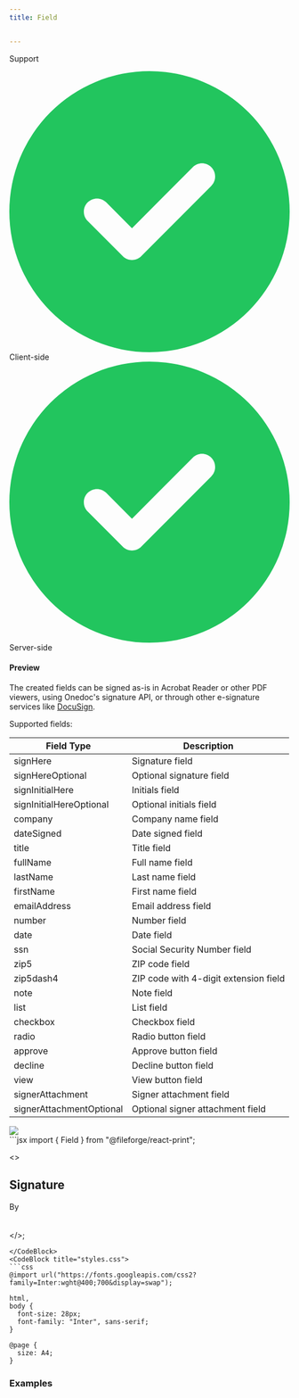 ```yaml
---
title: Field


---
```


Support

<div style={{
    display: "grid",
    gridTemplateColumns: "repeat(2, 1fr)",
    gap: "0.5rem",
  }}><div className="flex items-center p-3 border rounded-md border-gray-700" style={{borderColor: '#374151'}}><svg xmlns="http://www.w3.org/2000/svg" className="h-5 w-5 mr-2" viewBox="0 0 512 512"><path fill="#22c55e" d="M256 512A256 256 0 1 0 256 0a256 256 0 1 0 0 512zM369 209L241 337c-9.4 9.4-24.6 9.4-33.9 0l-64-64c-9.4-9.4-9.4-24.6 0-33.9s24.6-9.4 33.9 0l47 47L335 175c9.4-9.4 24.6-9.4 33.9 0s9.4 24.6 0 33.9z"/></svg><span>Client-side</span></div><div className="flex items-center p-3 border rounded-md" style={{borderColor: '#374151'}}><svg xmlns="http://www.w3.org/2000/svg" className="h-5 w-5 mr-2" viewBox="0 0 512 512"><path fill="#22c55e" d="M256 512A256 256 0 1 0 256 0a256 256 0 1 0 0 512zM369 209L241 337c-9.4 9.4-24.6 9.4-33.9 0l-64-64c-9.4-9.4-9.4-24.6 0-33.9s24.6-9.4 33.9 0l47 47L335 175c9.4-9.4 24.6-9.4 33.9 0s9.4 24.6 0 33.9z"/></svg><span>Server-side</span></div></div>

#### Preview

The created fields can be signed as-is in Acrobat Reader or other PDF viewers, using Onedoc's signature API, or through other e-signature services like [DocuSign](https://developers.docusign.com/docs/esign-rest-api/esign101/concepts/tabs/pdf-transform/).

Supported fields:

| Field Type | Description |
|------------|-------------|
| signHere | Signature field |
| signHereOptional | Optional signature field |
| signInitialHere | Initials field |
| signInitialHereOptional | Optional initials field |
| company | Company name field |
| dateSigned | Date signed field |
| title | Title field |
| fullName | Full name field |
| lastName | Last name field |
| firstName | First name field |
| emailAddress | Email address field |
| number | Number field |
| date | Date field |
| ssn | Social Security Number field |
| zip5 | ZIP code field |
| zip5dash4 | ZIP code with 4-digit extension field |
| note | Note field |
| list | List field |
| checkbox | Checkbox field |
| radio | Radio button field |
| approve | Approve button field |
| decline | Decline button field |
| view | View button field |
| signerAttachment | Signer attachment field |
| signerAttachmentOptional | Optional signer attachment field |

<Frame background="subtle"><img src="../../images/previews/field-da48fb0c/document.1.jpg" style={{  width: '100%', height: 'auto', maxHeight: '500px', borderRadius: "0.25rem", overflow: "hidden", border: '1px solid #E5E4E2' }} /></Frame>

<div style={{paddingTop: "1rem", paddingBottom: "1rem"}}><CodeBlocks>
<CodeBlock title="template.tsx">
```jsx
import { Field } from "@fileforge/react-print";

<>
  <Tailwind>
    <h2 className="text-xl font-bold mb-4">Signature</h2>
    <div className="p-4 rounded-md border border-gray-200">
      By
      <br />
      <Field
        type="fullName"
        signee="sender"
        defaultValue="John Doe"
        className="border-b border-b-gray-300"
      />
      <br />
      <Field
        type="dateSigned"
        signee="sender"
        defaultValue="04/18/2024"
        className="border-b border-b-gray-300"
      />
      <br />
      <Field
        type="signHere"
        signee="sender"
        className="border border-gray-300 h-48"
      />
    </div>
  </Tailwind>
</>;

```
</CodeBlock>
<CodeBlock title="styles.css">
```css
@import url("https://fonts.googleapis.com/css2?family=Inter:wght@400;700&display=swap");

html,
body {
  font-size: 28px;
  font-family: "Inter", sans-serif;
}

@page {
  size: A4;
}

```
</CodeBlock>
</CodeBlocks></div>

### Examples


